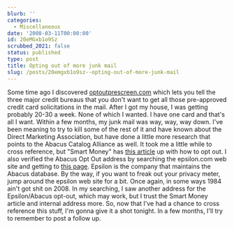 ```yaml
---
blurb: ''
categories:
  - Miscellaneous
date: '2008-03-11T00:00:00'
id: 20eMGxb1o9Sz
scrubbed_2021: false
status: published
type: post
title: Opting out of more junk mail
slug: /posts/20emgxb1o9sz--opting-out-of-more-junk-mail
---
```


Some time ago I discovered
[optoutprescreen.com](https://www.optoutprescreen.com/?rf=t) which
lets you tell the three major credit bureaus that you don't want to
get all those pre-approved credit card solicitations in the mail.
After I got my house, I was getting probably 20-30 a week. None of
which I wanted. I have one card and that's all I want. Within a few
months, my junk mail was way, way, way down. I've been meaning to
try to kill some of the rest of it and have known about the Direct
Marketing Association, but have done a little more research that
points to the Abacus Catalog Alliance as well. It took me a little
while to cross reference, but "Smart Money" has
[this article](http://www.smartmoney.com/dealoftheday/index.cfm?story=20070206)
up with how to opt out. I also verified the Abacus Opt Out address
by searching the epsilon.com web site and getting to
[this page](http://www.abacusoptout.com/). Epsilon is the company
that maintains the Abacus database. By the way, if you want to
freak out your privacy meter, jump around the epsilon web site for
a bit. Once again, in some ways 1984 ain't got shit on 2008. In my
searching, I saw another address for the Epsilon/Abacus opt-out,
which may work, but I trust the Smart Money article and internal
address more. So, now that I've had a chance to cross reference
this stuff, I'm gonna give it a shot tonight. In a few months, I'll
try to remember to post a follow up.
